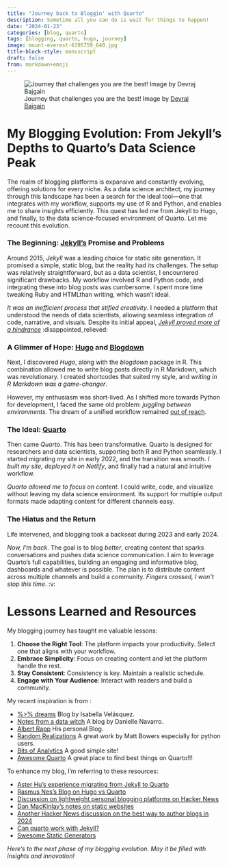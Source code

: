 ```yaml
---
title: "Journey back to Bloggin' with Quarto"
description: Sometime all you can do is wait for things to happen!
date: "2024-01-23"
categories: [blog, quarto]
tags: [blogging, quarto, hugo, journey]
image: mount-everest-6395759_640.jpg
title-block-style: manuscript
draft: false
from: markdown+emoji  
---
```

![Journey that challenges you are the best! Image by [Devraj Bajgain](https://pixabay.com//?utm_source=link-attribution&utm_medium=referral&utm_campaign=image&utm_content=6395759)](mount-everest-6395759_640.jpg)

# My Blogging Evolution: From Jekyll's Depths to Quarto's Data Science Peak

The realm of blogging platforms is expansive and constantly evolving, offering solutions for every niche. As a data science architect, my journey through this landscape has been a search for the ideal tool—one that integrates with my workflow, supports my use of R and Python, and enables me to share insights efficiently. This quest has led me from Jekyll to Hugo, and finally, to the data science-focused environment of Quarto. Let me recount this evolution.

### The Beginning: [Jekyll's ](https://jekyllrb.com/) Promise and Problems

Around 2015, *Jekyll* was a leading choice for static site generation. It promised a simple, static blog, but the reality had its challenges. The setup was relatively straightforward, but as a data scientist, I encountered significant drawbacks. My workflow involved R and Python code, and integrating these into blog posts was cumbersome. I spent more time tweaking Ruby and HTMLthan writing, which wasn't ideal.

*It was an inefficient process that stifled creativity*. I needed a platform that understood the needs of data scientists, allowing seamless integration of code, narrative, and visuals. Despite its initial appeal, [*Jekyll proved more of a hindrance*](https://danmackinlay.name/notebook/static_sites.html) :disappointed_relieved:

### A Glimmer of Hope: [Hugo](https://gohugo.io/) and [Blogdown](https://bookdown.org/yihui/blogdown/)

Next, I discovered *Hugo*, along with the *blogdown* package in R. This combination allowed me to write blog posts directly in R Markdown, which was revolutionary. I created shortcodes that suited my style, and *writing in R Markdown was a game-changer*.

However, my enthusiasm was short-lived. As I shifted more towards Python for development, I faced the same old problem: *juggling between environments*. The dream of a unified workflow remained [out of reach](https://rasmusnes.com/posts/hugo_vs_quarto/).

### The Ideal: [Quarto](https://quarto.org/)

Then came *Quarto*. This has been transformative. Quarto is designed for researchers and data scientists, supporting both R and Python seamlessly. I started migrating my site in early 2022, and the transition was smooth. *I built my site, deployed it on Netlify*, and finally had a natural and intuitive workflow.

_Quarto allowed me to focus on content_. I could write, code, and visualize without leaving my data science environment. Its support for multiple output formats made adapting content for different channels easy.

### The Hiatus and the Return

Life intervened, and blogging took a backseat during 2023 and early 2024.

*Now, I'm back*. The goal is to blog *better*, creating content that sparks conversations and pushes data science communication. I aim to leverage Quarto's full capabilities, building an engaging and informative blog, dashboards and whatever is possible. The plan is to distribute content across multiple channels and build a community. _Fingers crossed, I won't stop this time_. :v:

# Lessons Learned and Resources

My blogging journey has taught me valuable lessons:

1.  **Choose the Right Tool**: The platform impacts your productivity. Select one that aligns with your workflow.
2.  **Embrace Simplicity**: Focus on creating content and let the platform handle the rest.
3.  **Stay Consistent**: Consistency is key. Maintain a realistic schedule.
4.  **Engage with Your Audience**: Interact with readers and build a community.

My recent inspiration is from :

*   [%>% dreams](https://ivelasq.rbind.io/) Blog by Isabella Velásquez.
*   [Notes from a data witch](https://blog.djnavarro.net/) A blog by Danielle Navarro.
*   [Albert Rapp](https://albert-rapp.de/) His personal Blog.
*   [Random Realizations](https://randomrealizations.com) A great work by Matt Bowers especially for python users.
*   [Bits of Analytics](https://bitsofanalytics.org/) A good simple site!
*   [Awesome Quarto](https://github.com/mcanouil/awesome-quarto) A great place to find best things on Quarto!!!

To enhance my blog, I'm referring to these resources:

*   [Aster Hu's experience migrating from Jekyll to Quarto](https://www.asterhu.com/post/2023-03-30-jekyll-migrating-to-quarto/)
*   [Rasmus Nes's Blog on Hugo vs Quarto](https://rasmusnes.com/posts/hugo_vs_quarto/)
*   [Discussion on lightweight personal blogging platforms on Hacker News](https://news.ycombinator.com/item?id=39272953)
*   [Dan MacKinlay's notes on static websites](https://danmackinlay.name/notebook/static_sites.html)
*   [Another Hacker News discussion on the best way to author blogs in 2024](https://news.ycombinator.com/item?id=41014806)
*   [Can quarto work with Jekyll?](https://github.com/quarto-dev/quarto-cli/discussions/6534)
*   [Swesome Static Generators ](https://github.com/myles/awesome-static-generators)


_Here's to the next phase of my blogging evolution. May it be filled with insights and innovation!_

